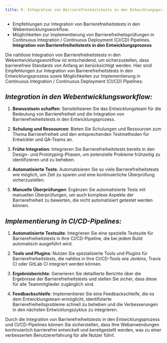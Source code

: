 ```yaml
---
title: 6. Integration von Barrierefreiheitstests in den Entwicklungsprozess
---
```

- Empfehlungen zur Integration von Barrierefreiheitstests in den Webentwicklungsworkflow.  
- Möglichkeiten zur Implementierung von Barrierefreiheitsprüfungen in Continuous Integration / Continuous Deployment (CI/CD) Pipelines.
**Integration von Barrierefreiheitstests in den Entwicklungsprozess**

Die nahtlose Integration von Barrierefreiheitstests in den Webentwicklungsworkflow ist entscheidend, um sicherzustellen, dass barrierefreie Standards von Anfang an berücksichtigt werden. Hier sind Empfehlungen zur Integration von Barrierefreiheitstests in den Entwicklungsprozess sowie Möglichkeiten zur Implementierung in Continuous Integration / Continuous Deployment (CI/CD) Pipelines:

## *Integration in den Webentwicklungsworkflow:*

1. **Bewusstsein schaffen**: Sensibilisieren Sie das Entwicklungsteam für die Bedeutung von Barrierefreiheit und die Integration von Barrierefreiheitstests in den Entwicklungsprozess.

2. **Schulung und Ressourcen**: Bieten Sie Schulungen und Ressourcen zum Thema Barrierefreiheit und den entsprechenden Testmethoden für Entwickler und QA-Teams an.

3. **Frühe Integration**: Integrieren Sie Barrierefreiheitstests bereits in den Design- und Prototyping-Phasen, um potenzielle Probleme frühzeitig zu identifizieren und zu beheben.

4. **Automatisierte Tests**: Automatisieren Sie so viele Barrierefreiheitstests wie möglich, um Zeit zu sparen und eine kontinuierliche Überprüfung sicherzustellen.

5. **Manuelle Überprüfungen**: Ergänzen Sie automatisierte Tests mit manuellen Überprüfungen, um auch komplexe Aspekte der Barrierefreiheit zu bewerten, die nicht automatisiert getestet werden können.

## *Implementierung in CI/CD-Pipelines:*

1. **Automatisierte Testsuite**: Integrieren Sie eine spezielle Testsuite für Barrierefreiheitstests in Ihre CI/CD-Pipeline, die bei jedem Build automatisch ausgeführt wird.

2. **Tools und Plugins**: Nutzen Sie spezialisierte Tools und Plugins für Barrierefreiheitstests, die nahtlos in Ihre CI/CD-Tools wie Jenkins, Travis CI oder GitLab CI integriert werden können.

3. **Ergebnisberichte**: Generieren Sie detaillierte Berichte über die Ergebnisse der Barrierefreiheitstests und stellen Sie sicher, dass diese für alle Teammitglieder zugänglich sind.

4. **Feedbackschleife**: Implementieren Sie eine Feedbackschleife, die es dem Entwicklungsteam ermöglicht, identifizierte Barrierefreiheitsprobleme schnell zu beheben und die Verbesserungen in den nächsten Entwicklungszyklus zu integrieren.

Durch die Integration von Barrierefreiheitstests in den Entwicklungsprozess und CI/CD-Pipelines können Sie sicherstellen, dass Ihre Webanwendungen kontinuierlich barrierefrei entwickelt und bereitgestellt werden, was zu einer verbesserten Benutzererfahrung für alle Nutzer führt.

